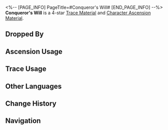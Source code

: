 <%-- [PAGE_INFO]
PageTitle=#Conqueror's Will#
[END_PAGE_INFO] --%>
{{Item Infobox
|id          = 111013
|image       = Item Conqueror's Will.png
|type        = Trace Material
|type2       = Character Ascension Material
|invCategory = Upgrade Materials
|rarity      = 4
|effect      = 
|description = Condensed anti-matter. Advanced material used for enhancement.
|source1     = [[Antimatter Legion at Equilibrium Level 4 or higher]]
|source2     = [[Omni-Synthesizer]] &mdash; Material Synthesis
|source3     = [[Simulated Universe]] enemies
|source4     = [[Omni-Synthesizer]] &mdash; Material Exchange
}}
{{Description|Highly condensed anti-matter within the body of the Voidranger: Trampler. The moment of obliteration is the trumpet call for civilizations' destruction.<br /><br />''"They are all looking forward to the moment of obliteration, when they will be reforged and fused with the entire world."''}}
'''Conqueror's Will''' is a 4-star [[Trace Material]] and [[Character Ascension Material]].

==Dropped By==
{{Dropped By}}

==Ascension Usage==
{{Ascension Usage}}

==Trace Usage==
{{Trace Usage}}

==Other Languages==
{{Other Languages
|en   = Conqueror's Will
|zhs  = 践踏的意志
|zht  = 踐踏的意志
|ja   = 踏みにじる意志
|ko   = 짓밟힌 의지
|es   = Voluntad de conquista
|fr   = Volonté de conquérant
|ru   = Воля завоевателя
|th   = Conqueror's Will
|vi   = Ý Chí Giẫm Đạp
|de   = Wille des Eroberers
|id   = Conqueror's Will
|pt   = Vontade de Conquistador
}}

==Change History==
{{Change History|1.0}}

==Navigation==
{{Upgrade Material Navbox}}